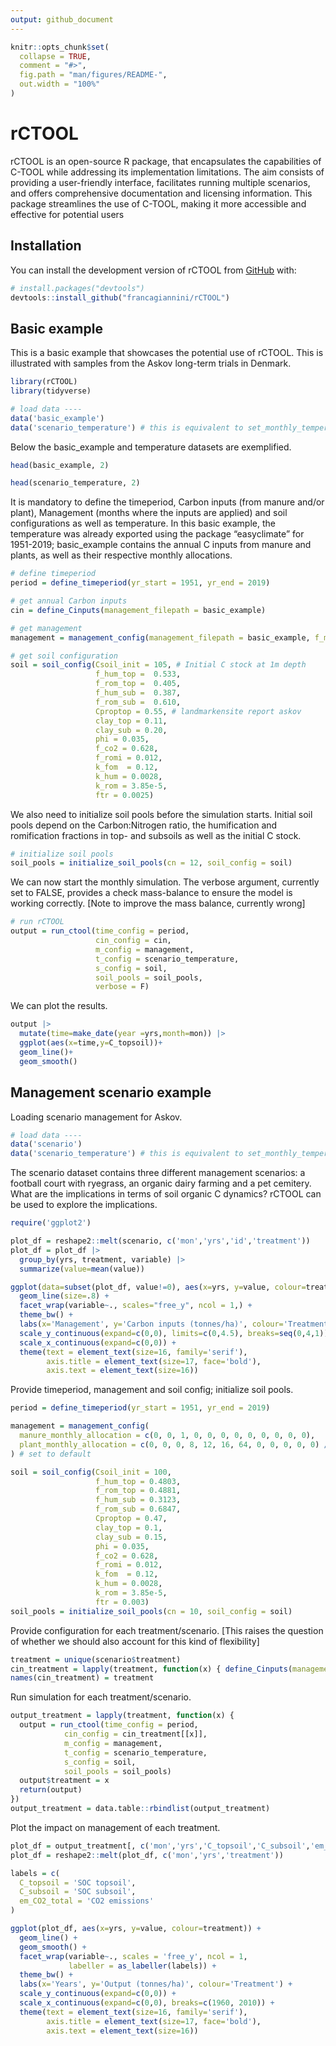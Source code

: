 ```yaml
---
output: github_document
---
```


<!-- README.md is generated from README.Rmd. Please edit that file -->

```r
knitr::opts_chunk$set(
  collapse = TRUE,
  comment = "#>",
  fig.path = "man/figures/README-",
  out.width = "100%"
)
```

# rCTOOL

<!-- badges: start -->
<!-- badges: end -->

rCTOOL is an open-source R package, that encapsulates the capabilities of C-TOOL while addressing its implementation limitations. The aim consists of providing a user-friendly interface, facilitates running multiple scenarios, and offers comprehensive documentation and licensing information. This package streamlines the use of C-TOOL, making it more accessible and effective for potential users

## Installation

You can install the development version of rCTOOL from [GitHub](https://github.com/) with:

``` r
# install.packages("devtools")
devtools::install_github("francagiannini/rCTOOL")
```

## Basic example

This is a basic example that showcases the potential use of rCTOOL. This is illustrated with samples from the Askov long-term trials in Denmark.

```r
library(rCTOOL)
library(tidyverse)

# load data ----
data('basic_example')
data('scenario_temperature') # this is equivalent to set_monthly_temperature_data(coords=c(9.114015, 55.47163), yr_start=1951, yr_end=2019)
```

Below the basic_example and temperature datasets are exemplified.
```r
head(basic_example, 2)
```
```r
head(scenario_temperature, 2)
```

It is mandatory to define the timeperiod, Carbon inputs (from manure and/or plant), Management (months where the inputs are applied) and soil configurations as well as temperature.
In this basic example, the temperature was already exported using the package "easyclimate" for 1951-2019; basic_example contains the annual C inputs from manure and plants, as well as their respective monthly allocations.
```r
# define timeperiod 
period = define_timeperiod(yr_start = 1951, yr_end = 2019)

# get annual Carbon inputs 
cin = define_Cinputs(management_filepath = basic_example)

# get management 
management = management_config(management_filepath = basic_example, f_man_humification = 0.192)

# get soil configuration 
soil = soil_config(Csoil_init = 105, # Initial C stock at 1m depth
                   f_hum_top =  0.533,
                   f_rom_top =  0.405,
                   f_hum_sub =  0.387,
                   f_rom_sub =  0.610,
                   Cproptop = 0.55, # landmarkensite report askov
                   clay_top = 0.11,
                   clay_sub = 0.20,
                   phi = 0.035,
                   f_co2 = 0.628,
                   f_romi = 0.012,
                   k_fom  = 0.12,
                   k_hum = 0.0028,
                   k_rom = 3.85e-5,
                   ftr = 0.0025)
```

We also need to initialize soil pools before the simulation starts. Initial soil pools depend on the Carbon:Nitrogen ratio, the humification and romification fractions in top- and subsoils as well as the initial C stock.
```r
# initialize soil pools
soil_pools = initialize_soil_pools(cn = 12, soil_config = soil)
```

We can now start the monthly simulation. The verbose argument, currently set to FALSE, provides a check mass-balance to ensure the model is working correctly.
[Note to improve the mass balance, currently wrong]
```r
# run rCTOOL
output = run_ctool(time_config = period,
                   cin_config = cin,
                   m_config = management,
                   t_config = scenario_temperature,
                   s_config = soil,
                   soil_pools = soil_pools,
                   verbose = F)
```

We can plot the results.
```r
output |>
  mutate(time=make_date(year =yrs,month=mon)) |>
  ggplot(aes(x=time,y=C_topsoil))+
  geom_line()+
  geom_smooth()
```

## Management scenario example

Loading scenario management for Askov. 
```r
# load data ----
data('scenario')
data('scenario_temperature') # this is equivalent to set_monthly_temperature_data(coords=c(9.114015, 55.47163), yr_start=1951, yr_end=2019)
```

The scenario dataset contains three different management scenarios: a football court with ryegrass, an organic dairy farming and a pet cemitery. What are the implications in terms of soil organic C dynamics? rCTOOL can be used to explore the implications.
```r
require('ggplot2')

plot_df = reshape2::melt(scenario, c('mon','yrs','id','treatment'))
plot_df = plot_df |> 
  group_by(yrs, treatment, variable) |> 
  summarize(value=mean(value))

ggplot(data=subset(plot_df, value!=0), aes(x=yrs, y=value, colour=treatment)) + 
  geom_line(size=.8) + 
  facet_wrap(variable~., scales="free_y", ncol = 1,) + 
  theme_bw() + 
  labs(x='Management', y='Carbon inputs (tonnes/ha)', colour='Treatment') + 
  scale_y_continuous(expand=c(0,0), limits=c(0,4.5), breaks=seq(0,4,1)) + 
  scale_x_continuous(expand=c(0,0)) + 
  theme(text = element_text(size=16, family='serif'),
        axis.title = element_text(size=17, face='bold'),
        axis.text = element_text(size=16))
```
Provide timeperiod, management and soil config; initialize soil pools.
```r
period = define_timeperiod(yr_start = 1951, yr_end = 2019)

management = management_config(
  manure_monthly_allocation = c(0, 0, 1, 0, 0, 0, 0, 0, 0, 0, 0, 0),
  plant_monthly_allocation = c(0, 0, 0, 8, 12, 16, 64, 0, 0, 0, 0, 0) / 100
) # set to default

soil = soil_config(Csoil_init = 100,
                   f_hum_top = 0.4803,
                   f_rom_top = 0.4881,
                   f_hum_sub = 0.3123,
                   f_rom_sub = 0.6847,
                   Cproptop = 0.47,
                   clay_top = 0.1,
                   clay_sub = 0.15,
                   phi = 0.035,
                   f_co2 = 0.628,
                   f_romi = 0.012,
                   k_fom  = 0.12,
                   k_hum = 0.0028, 
                   k_rom = 3.85e-5,
                   ftr = 0.003)
soil_pools = initialize_soil_pools(cn = 10, soil_config = soil)
```

Provide configuration for each treatment/scenario.
[This raises the question of whether we should also account for this kind of flexibility]
```r
treatment = unique(scenario$treatment)
cin_treatment = lapply(treatment, function(x) { define_Cinputs(management_filepath = subset(scenario, treatment==x)) })
names(cin_treatment) = treatment
```

Run simulation for each treatment/scenario.
```r
output_treatment = lapply(treatment, function(x) {
  output = run_ctool(time_config = period, 
            cin_config = cin_treatment[[x]], 
            m_config = management, 
            t_config = scenario_temperature, 
            s_config = soil, 
            soil_pools = soil_pools)
  output$treatment = x
  return(output)
})
output_treatment = data.table::rbindlist(output_treatment)
```

Plot the impact on management of each treatment.
```r

plot_df = output_treatment[, c('mon','yrs','C_topsoil','C_subsoil','em_CO2_total', 'treatment')]
plot_df = reshape2::melt(plot_df, c('mon','yrs','treatment'))

labels = c(
  C_topsoil = 'SOC topsoil',
  C_subsoil = 'SOC subsoil',
  em_CO2_total = 'CO2 emissions'
)

ggplot(plot_df, aes(x=yrs, y=value, colour=treatment)) + 
  geom_line() + 
  geom_smooth() +
  facet_wrap(variable~., scales = 'free_y', ncol = 1,
             labeller = as_labeller(labels)) + 
  theme_bw() + 
  labs(x='Years', y='Output (tonnes/ha)', colour='Treatment') + 
  scale_y_continuous(expand=c(0,0)) + 
  scale_x_continuous(expand=c(0,0), breaks=c(1960, 2010)) + 
  theme(text = element_text(size=16, family='serif'),
        axis.title = element_text(size=17, face='bold'),
        axis.text = element_text(size=16))
```



